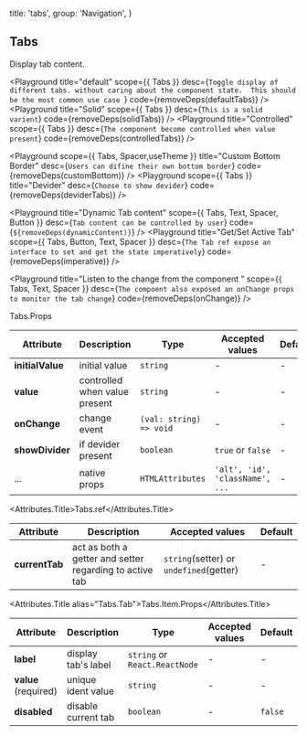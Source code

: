 

  title: 'tabs',
  group: 'Navigation',
}

## Tabs

Display tab content.

<Playground
  title="default"
  scope={{ Tabs }}
  desc={`Toggle display of different tabs. without caring about the component state. 
  This should be the most common use case
  `}
  code={removeDeps(defaultTabs)}
/>
<Playground
  title="Solid"
  scope={{ Tabs }}
  desc={`This is a solid varient`}
  code={removeDeps(solidTabs)}
/>
<Playground
  title="Controlled"
  scope={{ Tabs }}
  desc={`The component become controlled when value present`}
  code={removeDeps(controlledTabs)}
/>

<Playground
  scope={{ Tabs, Spacer,useTheme }}
  title="Custom Bottom Border"
  desc={`Users can difine their own bottom border`}
  code={removeDeps(customBottom)}
/>
<Playground
  scope={{ Tabs }}
  title="Devider"
  desc={`Choose to show devider`}
  code={removeDeps(deviderTabs)}
/>

<Playground
  title="Dynamic Tab content"
  scope={{ Tabs, Text, Spacer, Button }}
  desc={`Tab content can be controlled by user`}
  code={`${removeDeps(dynamicContent)}`}
/>
<Playground
  title="Get/Set Active Tab"
  scope={{ Tabs, Button, Text, Spacer }}
  desc={`The Tab ref expose an interface to set and get the state imperatively`}
  code={removeDeps(imperative)}
/>

<Playground
  title="Listen to the change from the component "
  scope={{ Tabs, Text, Spacer }}
  desc={`The compoent also exposed an onChange props to monitor the tab change`}
  code={removeDeps(onChange)}
/>

<Attributes edit="/pages/en-us/components/tabs.mdx">
<Attributes.Title>Tabs.Props</Attributes.Title>

| Attribute        | Description                   | Type                    | Accepted values                 | Default |
| ---------------- | ----------------------------- | ----------------------- | ------------------------------- | ------- |
| **initialValue** | initial value                 | `string`                | -                               | -       |
| **value**        | controlled when value present | `string`                | -                               | -       |
| **onChange**     | change event                  | `(val: string) => void` | -                               | -       |
| **showDivider**  | if devider present            | `boolean`               | `true` or `false`               | -       |
| ...              | native props                  | `HTMLAttributes`        | `'alt', 'id', 'className', ...` | -       |

<Attributes.Title>Tabs.ref</Attributes.Title>

| Attribute      | Description                                             | Accepted values                         | Default |
| -------------- | ------------------------------------------------------- | --------------------------------------- | ------- |
| **currentTab** | act as both a getter and setter regarding to active tab | `string`(setter) or `undefined`(getter) | -       |

<Attributes.Title alias="Tabs.Tab">Tabs.Item.Props</Attributes.Title>

| Attribute            | Description         | Type                          | Accepted values | Default |
| -------------------- | ------------------- | ----------------------------- | --------------- | ------- |
| **label**            | display tab's label | `string` or `React.ReactNode` | -               | -       |
| **value** (required) | unique ident value  | `string`                      | -               | -       |
| **disabled**         | disable current tab | `boolean`                     | -               | `false` |

</Attributes>

